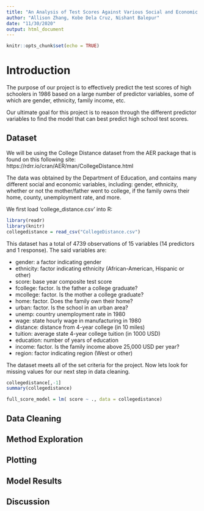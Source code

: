 ```yaml
---
title: "An Analysis of Test Scores Against Various Social and Economic Factors"
author: "Allison Zhang, Kobe Dela Cruz, Nishant Balepur"
date: "11/30/2020"
output: html_document
---
```


```r
knitr::opts_chunk$set(echo = TRUE)
```

# Introduction

The purpose of our project is to effectively predict the test scores of high schoolers in 1986 based on a large number of predictor variables, some of which are gender, ethnicity, family income, etc. 


Our ultimate goal for this project is to reason through the different predictor variables to find the model that can best predict high school test scores.


## Dataset

We will be using the College Distance dataset from the AER package that is found on this following site: https://rdrr.io/cran/AER/man/CollegeDistance.html

The data was obtained by the Department of Education, and contains many different social and economic variables, including: gender, ethnicity, whether or not the mother/father went to college, if the family owns their home, county, unemployment rate, and more.

We first load 'college_distance.csv' into R:

```r
library(readr)
library(knitr)
collegedistance = read_csv("CollegeDistance.csv")
```
This dataset has a total of 4739 observations of 15 variables (14 predictors and 1 response). The said variables are:

- gender: a factor indicating gender
- ethnicity: factor indicating ethnicity (African-American, Hispanic or other)
- score: base year composite test score
- fcollege: factor. Is the father a college graduate?
- mcollege: factor. Is the mother a college graduate?
- home: factor. Does the family own their home?
- urban: factor. Is the school in an urban area?
- unemp: country unemployment rate in 1980
- wage: state hourly wage in manufacturing in 1980
- distance: distance from 4-year college (in 10 miles)
- tuition: average state 4-year college tuition (in 1000 USD)
- education: number of years of education
- income: factor. Is the family income above 25,000 USD per year?
- region: factor indicating region (West or other)


The dataset meets all of the set criteria for the project. Now lets look for missing values for our next step in data cleaning.
```r
collegedistance[,-1]
summary(collegedistance)
```
```r
full_score_model = lm( score ~ ., data = collegedistance)
```


## Data Cleaning

## Method Exploration

## Plotting

## Model Results

## Discussion